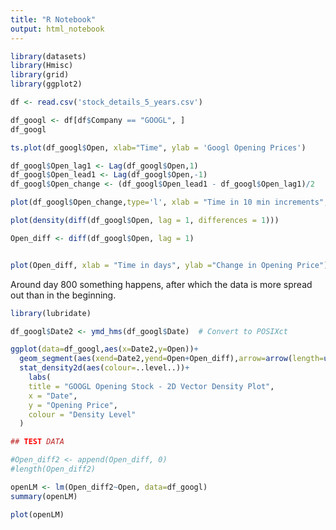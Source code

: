 ```yaml
---
title: "R Notebook"
output: html_notebook
---
```



```r
library(datasets)
library(Hmisc)
library(grid)
library(ggplot2)
```


```r
df <- read.csv('stock_details_5_years.csv')

df_googl <- df[df$Company == "GOOGL", ]
df_googl


```

```r
ts.plot(df_googl$Open, xlab="Time", ylab = 'Googl Opening Prices')
```


```r
df_googl$Open_lag1 <- Lag(df_googl$Open,1)
df_googl$Open_lead1 <- Lag(df_googl$Open,-1)
df_googl$Open_change <- (df_googl$Open_lead1 - df_googl$Open_lag1)/2

plot(df_googl$Open_change,type='l', xlab = "Time in 10 min increments", ylab =" Change in Body Temp")
```

```r
plot(density(diff(df_googl$Open, lag = 1, differences = 1)))

```


```r
Open_diff <- diff(df_googl$Open, lag = 1)


plot(Open_diff, xlab = "Time in days", ylab ="Change in Opening Price")

```
Around day 800 something happens, after which the data is more spread out than in the beginning.

```r
library(lubridate)

df_googl$Date2 <- ymd_hms(df_googl$Date)  # Convert to POSIXct

ggplot(data=df_googl,aes(x=Date2,y=Open))+
  geom_segment(aes(xend=Date2,yend=Open+Open_diff),arrow=arrow(length=unit(.2,"cm")))+
  stat_density2d(aes(colour=..level..))+
    labs(
    title = "GOOGL Opening Stock - 2D Vector Density Plot",
    x = "Date",
    y = "Opening Price",
    colour = "Density Level"
  )
```

```r
## TEST DATA

#Open_diff2 <- append(Open_diff, 0)
#length(Open_diff2)

openLM <- lm(Open_diff2~Open, data=df_googl)
summary(openLM)
```

```r
plot(openLM)
```

```r


```

